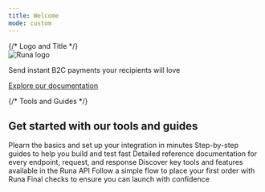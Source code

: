 ```yaml
---
title: Welcome
mode: custom
---
```


<div style={{
    minHeight: "85vh",
  display: "flex",
  flexDirection: "column",
  alignItems: "center",
  justifyContent: "flex-start",
}}>
  {/* Logo and Title */}
  <div style={{ 
    flexGrow: 1,
    display: "flex", 
    flexDirection: "column",
    alignItems: "center",
    backgroundColor: "black",
    backgroundImage: "url(https://brand-assets.runa.io/bubbles-dark-1.png)",
    backgroundPosition: "center",
    backgroundRepeat: "no-repeat",
    width: "100%", padding: "6rem 0",
    boxShadow: "0 0 20px 2px rgba(0, 0, 0, 0.4)",
    }} className='dark'>
  <div style={{
    background: "rgba(0,0,0,0.8)",
    backdropFilter: "blur(6px) saturate(70%)",
    padding: "2rem 3rem",
    borderRadius: 16,
    display: "flex",
    flexDirection: "column",
    alignItems: "center"
    }}>
    <img src="https://brand-assets.runa.io/logo-horizontal-white.svg" width={240} alt="Runa logo" style={{pointerEvents: "none"}} />
    <p style={{ margin: "1.25em 0", fontSize: "1.25rem", fontWeight: 800, textAlign: "center", color: "#fff" }}>
      Send instant B2C payments your recipients will love
    </p>
    <a
      href="/introduction"
      style={{
        padding: "0.75rem 2rem",
        border: "2px solid #4fff7b",
        borderRadius: 24,
        color: "#fff",
        background: "transparent",
        fontWeight: 600,
        textDecoration: "none",
        fontSize: "1rem",
        transition: "background 0.2s, color 0.2s",
        textTransform: "uppercase"
      }}
    >
      Explore our documentation
    </a>
    </div>
  </div>

{/* Tools and Guides */}

  <div style={{
    flexGrow: 2,
    width: "100%",
    display: "flex",
    flexDirection: "column",
    alignItems: "center",
    padding: "6rem 0"
  }}>
  <div style={{
        maxWidth: 1100,
    display: "flex",
    flexDirection: "column",
    alignItems: "center",
  }}>
    <h2 style={{ fontSize: "1.5rem", fontWeight: 600, marginBottom: "2rem" }} className='text-black dark:text-white'>
      Get started with our tools and guides
    </h2>
    <CardGroup cols={3} rows={2}>
  <Card
    title="Get started"
    icon="flag-swallowtail"
    href="/introduction"
    style={{
      backgroundColor: "#000",
      color: "#fff",
      border: "2px solid #4fff7b",
      borderRadius: 24,
      padding: "0.75rem 2rem",
    }}
  >
    Plearn the basics and set up your integration in minutes
  </Card>
  <Card
    title="API Guides"
    icon="book"
    href="/getting-started/steps"
  >
    Step-by-step guides to help you build and test fast
  </Card>
  <Card
    title="API Reference"
    icon="gear"
    href="/api-reference"
  >
    Detailed reference documentation for every endpoint, request, and response
  </Card>
  <Card
    title="Features"
    icon="list"
    href="/introduction"
  >
    Discover key tools and features available in the Runa API
  </Card>
  <Card
    title="Make your first order"
    icon="paper-plane"
    href="/getting-started/first-order/which-mode"
  >
    Follow a simple flow to place your first order with Runa
  </Card>
  <Card
    title="Before you go live"
    icon="ballot-check"
    href="/best-practices/before-you-go-live"
  >
    Final checks to ensure you can launch with confidence
  </Card>
</CardGroup>
</div>
  </div>
</div>
